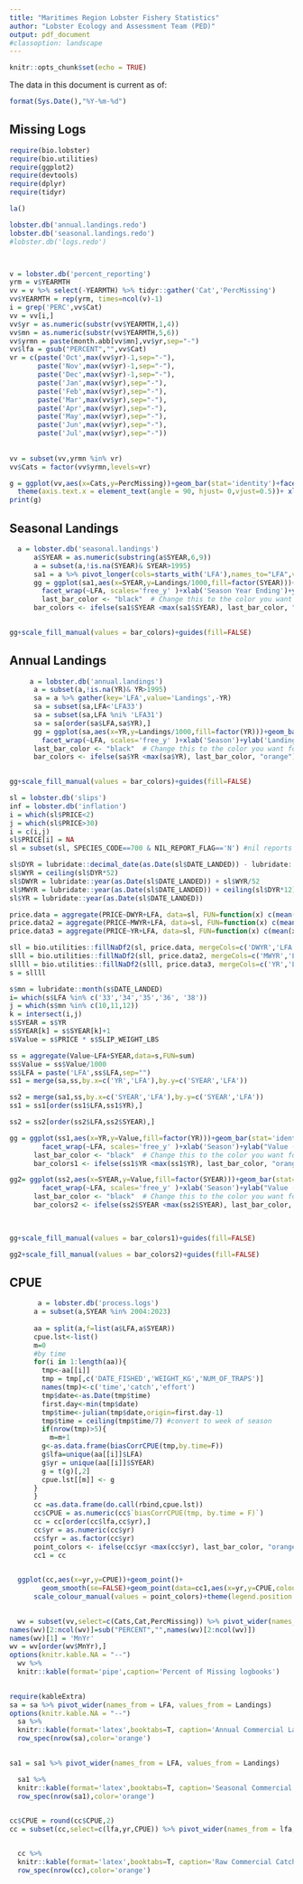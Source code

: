 ```yaml
---
title: "Maritimes Region Lobster Fishery Statistics"
author: "Lobster Ecology and Assessment Team (PED)"
output: pdf_document
#classoption: landscape  
---
```


```r
knitr::opts_chunk$set(echo = TRUE)

```
The data in this document is current as of:
```r
format(Sys.Date(),"%Y-%m-%d")

```


## Missing Logs

```r
  
require(bio.lobster)
require(bio.utilities)
require(ggplot2)
require(devtools)
require(dplyr)
require(tidyr)

la()

lobster.db('annual.landings.redo')
lobster.db('seasonal.landings.redo')
#lobster.db('logs.redo')



v = lobster.db('percent_reporting')
yrm = v$YEARMTH
vv = v %>% select(-YEARMTH) %>% tidyr::gather('Cat','PercMissing')
vv$YEARMTH = rep(yrm, times=ncol(v)-1)
i = grep('PERC',vv$Cat)
vv = vv[i,]
vv$yr = as.numeric(substr(vv$YEARMTH,1,4))
vv$mn = as.numeric(substr(vv$YEARMTH,5,6))
vv$yrmn = paste(month.abb[vv$mn],vv$yr,sep="-")
vv$lfa = gsub("PERCENT","",vv$Cat)
vr = c(paste('Oct',max(vv$yr)-1,sep="-"),
       paste('Nov',max(vv$yr)-1,sep="-"),
       paste('Dec',max(vv$yr)-1,sep="-"),
       paste('Jan',max(vv$yr),sep="-"),
       paste('Feb',max(vv$yr),sep="-"),
       paste('Mar',max(vv$yr),sep="-"),
       paste('Apr',max(vv$yr),sep="-"),
       paste('May',max(vv$yr),sep="-"),
       paste('Jun',max(vv$yr),sep="-"),
       paste('Jul',max(vv$yr),sep="-"))
       
       
vv = subset(vv,yrmn %in% vr)
vv$Cats = factor(vv$yrmn,levels=vr)
```



```r
g = ggplot(vv,aes(x=Cats,y=PercMissing))+geom_bar(stat='identity')+facet_wrap(~lfa)+
  theme(axis.text.x = element_text(angle = 90, hjust= 0,vjust=0.5))+ xlab("")+ylab('Percent Missing Logs (%)')
print(g)
```


\newpage

## Seasonal Landings

```r

  a = lobster.db('seasonal.landings')
      a$SYEAR = as.numeric(substring(a$SYEAR,6,9))
      a = subset(a,!is.na(SYEAR)& SYEAR>1995)
      sa1 = a %>% pivot_longer(cols=starts_with('LFA'),names_to="LFA",values_to='Landings')
      gg = ggplot(sa1,aes(x=SYEAR,y=Landings/1000,fill=factor(SYEAR)))+geom_bar(stat='identity')+
        facet_wrap(~LFA, scales='free_y' )+xlab('Season Year Ending')+ylab('Landings (kt)')
        last_bar_color <- "black"  # Change this to the color you want for the last bar
      bar_colors <- ifelse(sa1$SYEAR <max(sa1$SYEAR), last_bar_color, "orange")
      
```



```r

gg+scale_fill_manual(values = bar_colors)+guides(fill=FALSE)

```


\newpage

## Annual Landings

```r
     a = lobster.db('annual.landings')
      a = subset(a,!is.na(YR)& YR>1995)
      sa = a %>% gather(key='LFA',value='Landings',-YR)
      sa = subset(sa,LFA<'LFA33')
      sa = subset(sa,LFA %ni% 'LFA31')
      sa = sa[order(sa$LFA,sa$YR),]
      gg = ggplot(sa,aes(x=YR,y=Landings/1000,fill=factor(YR)))+geom_bar(stat='identity')+
        facet_wrap(~LFA, scales='free_y' )+xlab('Season')+ylab('Landings (kt)')
      last_bar_color <- "black"  # Change this to the color you want for the last bar
      bar_colors <- ifelse(sa$YR <max(sa$YR), last_bar_color, "orange")
      

```



```r

gg+scale_fill_manual(values = bar_colors)+guides(fill=FALSE)

```


\newpage


```r

sl = lobster.db('slips')
inf = lobster.db('inflation')
i = which(sl$PRICE<2)
j = which(sl$PRICE>30)
i = c(i,j)
sl$PRICE[i] = NA
sl = subset(sl, SPECIES_CODE==700 & NIL_REPORT_FLAG=='N') #nil reports still have to be submitted

sl$DYR = lubridate::decimal_date(as.Date(sl$DATE_LANDED)) - lubridate::year(as.Date(sl$DATE_LANDED))
sl$WYR = ceiling(sl$DYR*52)
sl$DWYR = lubridate::year(as.Date(sl$DATE_LANDED)) + sl$WYR/52
sl$MWYR = lubridate::year(as.Date(sl$DATE_LANDED)) + ceiling(sl$DYR*12)/12
sl$YR = lubridate::year(as.Date(sl$DATE_LANDED))

price.data = aggregate(PRICE~DWYR+LFA, data=sl, FUN=function(x) c(mean(x,na.rm=T)))
price.data2 = aggregate(PRICE~MWYR+LFA, data=sl, FUN=function(x) c(mean(x,na.rm=T)))
price.data3 = aggregate(PRICE~YR+LFA, data=sl, FUN=function(x) c(mean(x,na.rm=T)))

sll = bio.utilities::fillNaDf2(sl, price.data, mergeCols=c('DWYR','LFA'),fillCols=c('PRICE'))
slll = bio.utilities::fillNaDf2(sll, price.data2, mergeCols=c('MWYR','LFA'),fillCols=c('PRICE'))
sllll = bio.utilities::fillNaDf2(slll, price.data3, mergeCols=c('YR','LFA'),fillCols=c('PRICE'))
s = sllll

s$mn = lubridate::month(s$DATE_LANDED)
i= which(s$LFA %in% c('33','34','35','36', '38')) 
j = which(s$mn %in% c(10,11,12))
k = intersect(i,j)
s$SYEAR = s$YR
s$SYEAR[k] = s$SYEAR[k]+1
s$Value = s$PRICE * s$SLIP_WEIGHT_LBS

ss = aggregate(Value~LFA+SYEAR,data=s,FUN=sum)
ss$Value = ss$Value/1000
ss$LFA = paste('LFA',ss$LFA,sep="")
ss1 = merge(sa,ss,by.x=c('YR','LFA'),by.y=c('SYEAR','LFA'))

ss2 = merge(sa1,ss,by.x=c('SYEAR','LFA'),by.y=c('SYEAR','LFA'))
ss1 = ss1[order(ss1$LFA,ss1$YR),]

ss2 = ss2[order(ss2$LFA,ss2$SYEAR),]

gg = ggplot(ss1,aes(x=YR,y=Value,fill=factor(YR)))+geom_bar(stat='identity')+
        facet_wrap(~LFA, scales='free_y' )+xlab('Season')+ylab("Value ('000s)")
      last_bar_color <- "black"  # Change this to the color you want for the last bar
      bar_colors1 <- ifelse(ss1$YR <max(ss1$YR), last_bar_color, "orange")

gg2= ggplot(ss2,aes(x=SYEAR,y=Value,fill=factor(SYEAR)))+geom_bar(stat='identity')+
        facet_wrap(~LFA, scales='free_y' )+xlab('Season')+ylab("Value ('000s)")
      last_bar_color <- "black"  # Change this to the color you want for the last bar
      bar_colors2 <- ifelse(ss2$SYEAR <max(ss2$SYEAR), last_bar_color, "orange")
      
      
```




```r

gg+scale_fill_manual(values = bar_colors1)+guides(fill=FALSE)

```

   
   \newpage
   
   
```r

gg2+scale_fill_manual(values = bar_colors2)+guides(fill=FALSE)

```
  
   
   
\newpage

## CPUE

```r
       a = lobster.db('process.logs')
      a = subset(a,SYEAR %in% 2004:2023) 
      
      aa = split(a,f=list(a$LFA,a$SYEAR))
      cpue.lst<-list()
      m=0
      #by time
      for(i in 1:length(aa)){
        tmp<-aa[[i]]
        tmp = tmp[,c('DATE_FISHED','WEIGHT_KG','NUM_OF_TRAPS')]
        names(tmp)<-c('time','catch','effort')
        tmp$date<-as.Date(tmp$time)
        first.day<-min(tmp$date)
        tmp$time<-julian(tmp$date,origin=first.day-1)
        tmp$time = ceiling(tmp$time/7) #convert to week of season
        if(nrow(tmp)>5){
          m=m+1
        g<-as.data.frame(biasCorrCPUE(tmp,by.time=F))
        g$lfa=unique(aa[[i]]$LFA)
        g$yr = unique(aa[[i]]$SYEAR)
        g = t(g)[,2]
        cpue.lst[[m]] <- g
      }
      }
      cc =as.data.frame(do.call(rbind,cpue.lst))
      cc$CPUE = as.numeric(cc$`biasCorrCPUE(tmp, by.time = F)`)
      cc = cc[order(cc$lfa,cc$yr),]
      cc$yr = as.numeric(cc$yr)
      cc$fyr = as.factor(cc$yr)
      point_colors <- ifelse(cc$yr <max(cc$yr), last_bar_color, "orange")
      cc1 = cc
     

```


```r

  ggplot(cc,aes(x=yr,y=CPUE))+geom_point()+
        geom_smooth(se=FALSE)+geom_point(data=cc1,aes(x=yr,y=CPUE,colour=fyr))+facet_wrap(~lfa,scales='free_y')+
      scale_colour_manual(values = point_colors)+theme(legend.position = 'none')
    
```


\newpage

```r
  wv = subset(vv,select=c(Cats,Cat,PercMissing)) %>% pivot_wider(names_from = Cat, values_from = PercMissing)
names(wv)[2:ncol(wv)]=sub("PERCENT","",names(wv)[2:ncol(wv)]) 
names(wv)[1] = 'MnYr' 
wv = wv[order(wv$MnYr),]
options(knitr.kable.NA = "--")
  wv %>% 
  knitr::kable(format='pipe',caption='Percent of Missing logbooks') 
  
```
\newpage
```r
require(kableExtra)
sa = sa %>% pivot_wider(names_from = LFA, values_from = Landings)
options(knitr.kable.NA = "--")
  sa %>% 
  knitr::kable(format='latex',booktabs=T, caption='Annual Commercial Landings. The last row is preliminary (indicated in orange)') %>%
  row_spec(nrow(sa),color='orange')
  
```


\newpage
```r
sa1 = sa1 %>% pivot_wider(names_from = LFA, values_from = Landings)

  sa1 %>% 
  knitr::kable(format='latex',booktabs=T, caption='Seasonal Commercial Landings. The last row is preliminary (indicated in orange') %>%
  row_spec(nrow(sa1),color='orange')
  
```


\newpage
```r
cc$CPUE = round(cc$CPUE,2)
cc = subset(cc,select=c(lfa,yr,CPUE)) %>% pivot_wider(names_from = lfa, values_from = CPUE)


  cc %>% 
  knitr::kable(format='latex',booktabs=T, caption='Raw Commercial Catch Per Unit Effort by Year and LFA. The last row is preliminary (indicated in orange') %>%
  row_spec(nrow(cc),color='orange')
  
```